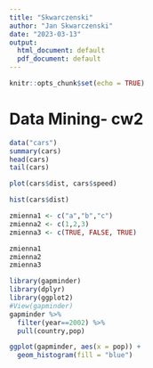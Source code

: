 ```yaml
---
title: "Skwarczenski"
author: "Jan Skwarczenski"
date: "2023-03-13"
output:
  html_document: default
  pdf_document: default
---
```


```r
knitr::opts_chunk$set(echo = TRUE)
```

# Data Mining- cw2

```r
data("cars")
summary(cars)
head(cars)
tail(cars)
```

```r
plot(cars$dist, cars$speed)
```

```r
hist(cars$dist)
```

```r
zmienna1 <- c("a","b","c")
zmienna2 <- c(1,2,3)
zmienna3 <- c(TRUE, FALSE, TRUE)

zmienna1
zmienna2
zmienna3
```

``` r
library(gapminder)
library(dplyr)
library(ggplot2)
#View(gapminder)
gapminder %>% 
  filter(year==2002) %>%
  pull(country,pop)

ggplot(gapminder, aes(x = pop)) +
  geom_histogram(fill = "blue")

```

